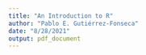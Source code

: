 ```yaml
---
title: "An Introduction to R"
author: "Pablo E. Gutiérrez-Fonseca"
date: "8/28/2021"
output: pdf_document
---
```


